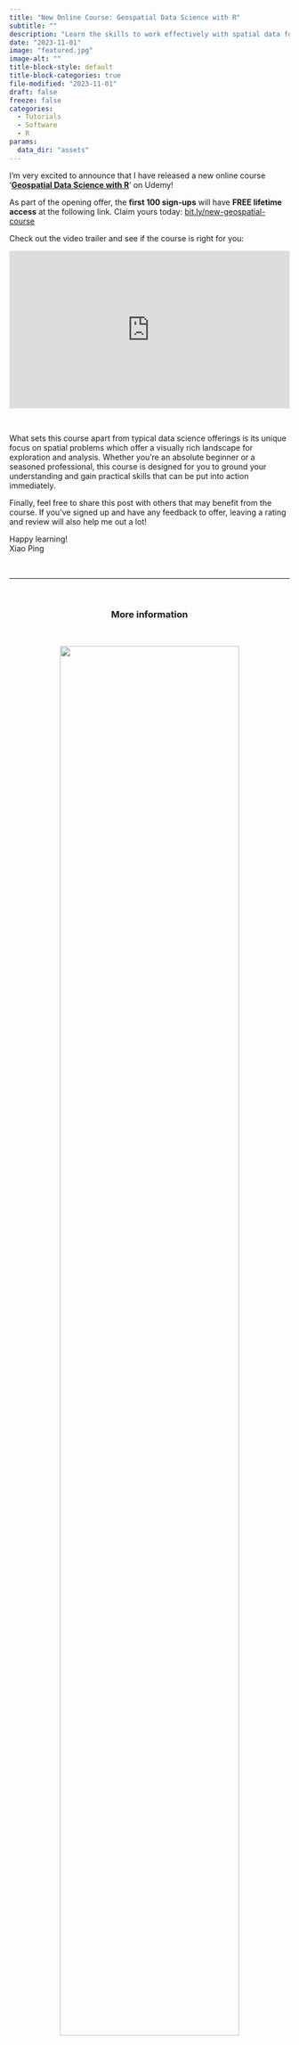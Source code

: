 ```yaml
---
title: "New Online Course: Geospatial Data Science with R"
subtitle: ""
description: "Learn the skills to work effectively with spatial data for real-world applications. No prior coding experience required."
date: "2023-11-01"
image: "featured.jpg"
image-alt: ""
title-block-style: default
title-block-categories: true
file-modified: "2023-11-01"
draft: false
freeze: false
categories:
  - Tutorials
  - Software
  - R
params:
  data_dir: "assets"  
---
```


I'm very excited to announce that I have released a new online course '[**Geospatial Data Science with R**](https://bit.ly/geospatial-datascience-r_udemy)' on Udemy!  

As part of the opening offer, the **first 100 sign-ups** will have **FREE lifetime access** at the following link. Claim yours today: [bit.ly/new-geospatial-course](https://bit.ly/new-geospatial-course) 

Check out the video trailer and see if the course is right for you:

::: {style="position: relative; padding-bottom: 56.25%; height: 0; overflow: hidden;"}
<iframe src="https://www.youtube.com/embed/playlist?list=PLn_S1vjm5cr29NH4BwcgG-K31_VG6dgtm" style="position: absolute; top: 0; left: 0; width: 100%; height: 100%; border:0;" allowfullscreen title="Geospatial Data Science with R">

</iframe>
:::

<br>

What sets this course apart from typical data science offerings is its unique focus on spatial problems which offer a visually rich landscape for exploration and analysis. Whether you're an absolute beginner or a seasoned professional, this course is designed for you to ground your understanding and gain practical skills that can be put into action immediately. 

Finally, feel free to share this post with others that may benefit from the course. If you've signed up and have any feedback to offer, leaving a rating and review will also help me out a lot!

Happy learning!  
Xiao Ping 

<br>

---

<br>

<center>

### More information

<br>

<img src="assets/2.jpg" width="80%"/>

<img src="assets/3.jpg" width="80%"/>

<img src="assets/4.jpg" width="80%"/>

<img src="assets/5.jpg" width="80%"/>

<img src="assets/6.jpg" width="80%"/>

<img src="assets/7.jpg" width="80%"/>

<br>

</center>

<br>

## Links

➡ Go to course [here](https://bit.ly/geospatial-datascience-r_udemy)  
➡ Extended Content Preview of Week 1: [Introduction to R Programming](https://bit.ly/geospatial-datascience-r_youtube-preview) (YouTube)  
➡ More information and updates on latest offers: [xpsong.com/courses](https://xpsong.com/courses)  


<br>

<br>

This post is also shared on [R-bloggers.com](https://r-bloggers.com).

